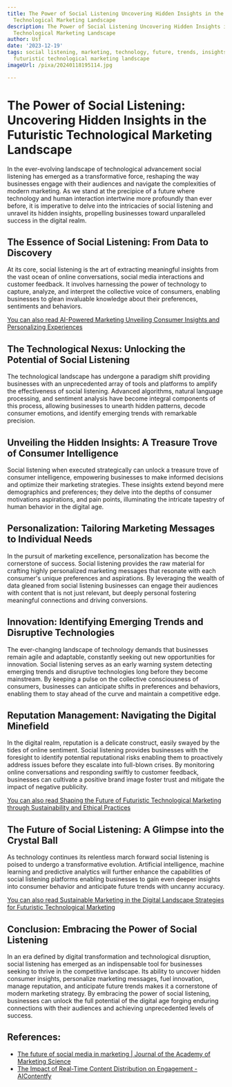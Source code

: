 ```yaml
---
title: The Power of Social Listening Uncovering Hidden Insights in the Futuristic
  Technological Marketing Landscape
description: The Power of Social Listening Uncovering Hidden Insights in the Futuristic
  Technological Marketing Landscape
author: Usf
date: '2023-12-19'
tags: social listening, marketing, technology, future, trends, insights, hidden insights,
  futuristic technological marketing landscape
imageUrl: /pixa/20240118195114.jpg

---
```

# The Power of Social Listening: Uncovering  Hidden Insights in the Futuristic Technological Marketing Landscape

In the ever-evolving landscape of technological advancement social listening has emerged as a transformative  force, reshaping the way businesses engage with their audiences and navigate the complexities of modern marketing. As we stand at the precipice of a future where technology and human interaction intertwine more profoundly than  ever before, it is imperative to delve into the intricacies of social listening and unravel its hidden insights, propelling  businesses toward unparalleled success in the digital realm.

## The Essence of Social Listening: From Data to Discovery

At its  core, social listening is the art of extracting meaningful insights from the vast ocean of online conversations, social media interactions and customer feedback. It involves harnessing  the power of  technology to capture, analyze, and interpret the collective voice of consumers, enabling  businesses to glean invaluable knowledge about their  preferences, sentiments and behaviors.

[You can also read AI-Powered Marketing Unveiling Consumer Insights and Personalizing Experiences](AI-Powered%20Marketing%20Unveiling%20Consumer%20Insights%20and%20Personalizing%20Experiences)


##  The  Technological Nexus: Unlocking  the Potential of Social  Listening

The technological landscape has undergone a  paradigm shift providing businesses with an unprecedented array of tools and  platforms  to  amplify the effectiveness of social listening. Advanced algorithms,  natural language processing, and sentiment analysis have become integral components of this process, allowing businesses to unearth hidden patterns, decode consumer emotions, and identify emerging trends with remarkable precision.

## Unveiling the Hidden Insights: A Treasure Trove of Consumer Intelligence

Social listening when  executed strategically can unlock  a treasure trove of consumer intelligence,  empowering businesses to  make informed decisions and optimize their marketing strategies. These insights extend beyond mere demographics and preferences; they delve into the  depths  of consumer motivations aspirations,  and pain  points,  illuminating the intricate tapestry of human behavior in the digital age.

## Personalization: Tailoring Marketing Messages  to Individual Needs

In the pursuit of marketing excellence, personalization has become the cornerstone of success. Social listening provides the raw material for  crafting  highly personalized marketing messages that resonate with  each consumer's unique preferences and aspirations. By leveraging the wealth of data gleaned from social listening businesses can engage their  audiences with content that is  not just relevant, but deeply personal fostering meaningful connections and driving conversions.

## Innovation: Identifying Emerging Trends and Disruptive Technologies

The ever-changing landscape of technology demands that businesses remain agile and adaptable, constantly seeking out new opportunities for  innovation. Social listening serves as an early  warning system detecting emerging  trends and disruptive technologies  long before they become mainstream. By keeping a pulse on the collective consciousness of consumers, businesses can  anticipate shifts in preferences and behaviors, enabling them to stay ahead of the curve and  maintain a competitive edge.

## Reputation  Management: Navigating  the Digital Minefield

In the digital realm, reputation is a delicate construct, easily swayed by the tides of online sentiment. Social listening provides businesses with the foresight to identify potential reputational  risks enabling them  to proactively address issues before they escalate  into full-blown crises.  By monitoring online conversations and responding  swiftly to customer feedback, businesses can cultivate a positive brand image foster  trust and mitigate the  impact of negative publicity.

[You can also read Shaping the Future of Futuristic Technological Marketing through  Sustainability  and  Ethical Practices](Shaping%20the%20Future%20of%20Futuristic%20Technological%20Marketing%20through%20Sustainability%20and%20Ethical%20Practices)


## The Future of Social Listening: A Glimpse into the Crystal Ball

As technology continues its relentless march forward social listening is poised to undergo a transformative evolution. Artificial intelligence, machine learning and  predictive analytics will further enhance the  capabilities of social listening platforms enabling businesses to gain  even  deeper insights  into consumer behavior and anticipate  future  trends with  uncanny accuracy.

[You can  also read Sustainable Marketing in the Digital Landscape Strategies for Futuristic Technological Marketing](Sustainable%20Marketing%20in%20the%20Digital%20Landscape%20Strategies%20for%20Futuristic%20Technological%20Marketing)


## Conclusion:  Embracing the Power of Social Listening

In an era defined by  digital transformation and  technological disruption, social listening has emerged as an indispensable tool for businesses  seeking to  thrive in the competitive landscape. Its ability to uncover hidden consumer insights, personalize marketing  messages, fuel innovation, manage reputation, and anticipate future trends makes it a cornerstone of modern marketing strategy. By embracing  the power of social listening, businesses can unlock the full potential of the digital age forging  enduring connections with their audiences and achieving unprecedented levels of success.

## References:
- [The future of social media in marketing | Journal of the Academy of Marketing Science](https://link.springer.com/article/10.1007/s11747-019-00695-1)
- [The Impact of Real-Time Content Distribution on Engagement - AIContentfy](https://aicontentfy.com/en/blog/impact-of-real-time-content-distribution-on-engagement)
